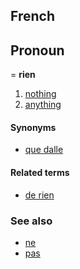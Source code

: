 ==French==
==Pronoun===
'''rien'''

# [[nothing]]
# [[anything]]

====Synonyms====
*[[que dalle]]

====Related terms====
*[[de rien]]

===See also===
*[[ne]]
*[[pas]]